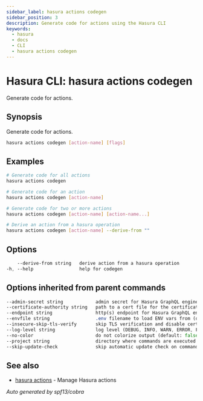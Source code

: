 ```yaml
---
sidebar_label: hasura actions codegen
sidebar_position: 3
description: Generate code for actions using the Hasura CLI
keywords:
  - hasura
  - docs
  - CLI
  - hasura actions codegen
---
```


# Hasura CLI: hasura actions codegen

Generate code for actions.

## Synopsis

Generate code for actions.

```bash
hasura actions codegen [action-name] [flags]
```

## Examples

```bash
# Generate code for all actions
hasura actions codegen

# Generate code for an action
hasura actions codegen [action-name]

# Generate code for two or more actions
hasura actions codegen [action-name] [action-name...]

# Derive an action from a hasura operation
hasura actions codegen [action-name] --derive-from ""
```

## Options

```sass
    --derive-from string   derive action from a hasura operation
-h, --help                 help for codegen
```

## Options inherited from parent commands

```sass
--admin-secret string            admin secret for Hasura GraphQL engine (env "HASURA_GRAPHQL_ADMIN_SECRET")
--certificate-authority string   path to a cert file for the certificate authority (env "HASURA_GRAPHQL_CERTIFICATE_AUTHORITY")
--endpoint string                http(s) endpoint for Hasura GraphQL engine (env "HASURA_GRAPHQL_ENDPOINT")
--envfile string                 .env filename to load ENV vars from (default ".env")
--insecure-skip-tls-verify       skip TLS verification and disable cert checking (default: false) (env "HASURA_GRAPHQL_INSECURE_SKIP_TLS_VERIFY")
--log-level string               log level (DEBUG, INFO, WARN, ERROR, FATAL) (default "INFO")
--no-color                       do not colorize output (default: false)
--project string                 directory where commands are executed (default: current dir)
--skip-update-check              skip automatic update check on command execution
```

## See also

* [hasura actions](/hasura-cli/commands/hasura_actions.mdx)	 - Manage Hasura actions

_Auto generated by spf13/cobra_
